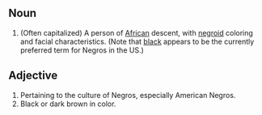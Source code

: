 ==Noun==
#(Often capitalized) A person of [[African]] descent, with [[negroid]] coloring and facial characteristics.  (Note that [[black]] appears to be the currently preferred term for Negros in the US.)
==Adjective==
#Pertaining to the culture of Negros, especially American Negros.
#Black or dark brown in color.